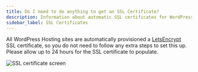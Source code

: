 ```yaml
---
title: Do I need to do anything to get an SSL Certificate?
description: Information about automatic SSL certificates for WordPress Hosting sites
sidebar_label: SSL Certificates
---
```


All WordPress Hosting sites are automatically provisioned a [LetsEncrypt](https://letsencrypt.org/about/) SSL certificate, so you do not need to follow any extra steps to set this up. Please allow up to 24 hours for the SSL certificate to populate.

![SSL certificate screen](./img/ssl-certificates/ssl-certificate.png)